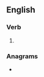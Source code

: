 ==English==

===Verb===
{{head|en|verb form}}

# {{en-past of|spurtle}}

===Anagrams===
* {{l|en|splurted}}